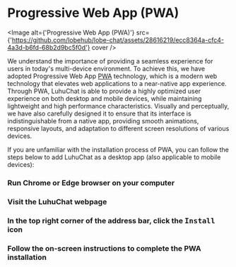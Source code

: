 
# Progressive Web App (PWA)

<Image
  alt={'Progressive Web App (PWA)'}
  src={'https://github.com/lobehub/lobe-chat/assets/28616219/ecc8364a-cfc4-4a3d-b6fd-68b2d9bc5f0d'}
  cover
/>

We understand the importance of providing a seamless experience for users in today's multi-device environment. To achieve this, we have adopted Progressive Web App [PWA](https://support.google.com/chrome/answer/9658361) technology, which is a modern web technology that elevates web applications to a near-native app experience. Through PWA, LuhuChat is able to provide a highly optimized user experience on both desktop and mobile devices, while maintaining lightweight and high performance characteristics. Visually and perceptually, we have also carefully designed it to ensure that its interface is indistinguishable from a native app, providing smooth animations, responsive layouts, and adaptation to different screen resolutions of various devices.

If you are unfamiliar with the installation process of PWA, you can follow the steps below to add LuhuChat as a desktop app (also applicable to mobile devices):

<Steps>

### Run Chrome or Edge browser on your computer

### Visit the LuhuChat webpage

### In the top right corner of the address bar, click the <kbd>Install</kbd> icon

### Follow the on-screen instructions to complete the PWA installation

</Steps>
